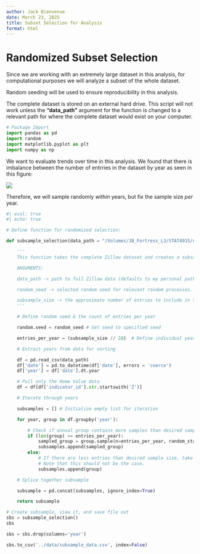 ```yaml
---
author: Jack Bienvenue
date: March 23, 2025
title: Subset Selection for Analysis
format: html
---
```


# Randomized Subset Selection

Since we are working with an extremely large dataset in this analysis, for computational purposes we will analyze a subset of the whole dataset.

Random seeding will be used to ensure reproducibility in this analysis. 

The complete dataset is stored on an external hard drive. This script will not work unless the **"data_path"** argument for the function is changed to a relevant path for where the complete dataset would exist on your computer.

```python
# Package Import
import pandas as pd
import random
import matplotlib.pyplot as plt
import numpy as np
```

We want to evaluate trends over time in this analysis. We found that there is imbalance between the number of entrries in the dataset by year as seen in this figure:

![](../manuscript/supplemental_figures/annual_distribution_of_data.png)

Therefore, we will sample randomly *within* years, but fix the sample size *per* year. 

```python
#| eval: true
#| echo: true

# Define function for randomized selection:

def subsample_selection(data_path = "/Volumes/JB_Fortress_L3/STAT4915/data/zillow_data.csv", random_seed = 4915, subsample_size = 100000):

    '''
    This function takes the complete Zillow dataset and creates a subsample where the number of entries selectd per year is uniform, but selection is performed randomly within years. 

    ARGUMENTS: 

    data_path -> path to full Zillow data (defaults to my personal path)

    random_seed -> selected random seed for relevant random processes. Ensures reproducibility.

    subsample_size -> the approximate number of entries to include in the sample.
    '''

    # Define random seed & the count of entries per year

    random.seed = random_seed # Set seed to specified seed

    entries_per_year = (subsample_size // 28)  # Define individual year subsample sizes as the overall desired subsample size floor divided by 28 (number of years from 1996 to 2024)

    # Extract years from data for sorting

    df = pd.read_csv(data_path)
    df['date'] = pd.to_datetime(df['date'], errors = 'coerce')
    df['year'] = df['date'].dt.year

    # Pull only the Home Value data
    df = df[df['indicator_id'].str.startswith('Z')]

    # Iterate through years 

    subsamples = [] # Initialize empty list for iteration

    for year, group in df.groupby('year'):

        # Check if annual group contains more samples than desired sample size
        if (len(group) >= entries_per_year):
            sampled_group = group.sample(n=entries_per_year, random_state=random_seed)
            subsamples.append(sampled_group)
        else:
            # If there are less entries than desired sample size, take all samples
            # Note that this should not be the case.
            subsamples.append(group)

    # Splice together subsample

    subsample = pd.concat(subsamples, ignore_index=True)

    return subsample
```

```python
# Create subsample, view it, and save file out
sbs = subsample_selection()
sbs

sbs = sbs.drop(columns='year')

sbs.to_csv('../data/subsample_data.csv', index=False)
```
